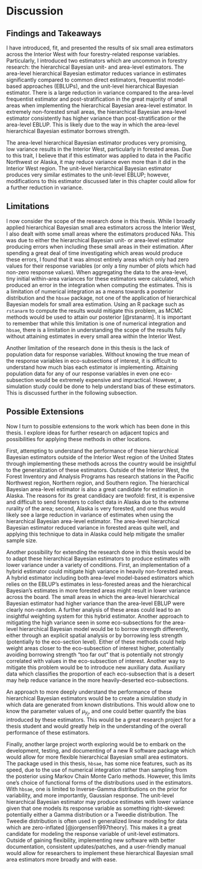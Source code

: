 # Discussion {#discussion}

## Findings and Takeaways

I have introduced, fit, and presented the results of six small area estimators across the Interior West with four forestry-related response variables. Particularly, I introduced two estimators which are uncommon in forestry research: the hierarchical Bayesian unit- and area-level estimators. The area-level hierarchical Bayesian estimator reduces variance in estimates significantly compared to common direct estimators, frequentist model-based approaches (EBLUPs), and the unit-level hierarchical Bayesian estimator. There is a large reduction in variance compared to the area-level frequentist estimator and post-stratification in the great majority of small areas when implementing the hierarchical Bayesian area-level estimator. In extremely non-forested small areas, the hierarchical Bayesian area-level estimator consistently has higher variance than post-stratification or the area-level EBLUP. This is likely due to the way in which the area-level hierarchical Bayesian estimator borrows strength. 

The area-level hierarchical Bayesian estimator produces very promising, low variance results in the Interior West, particularly in forested areas. Due to this trait, I believe that if this estimator was applied to data in the Pacific Northwest or Alaska, it may reduce variance even more than it did in the Interior West region. The unit-level hierarchical Bayesian estimator produces very similar estimates to the unit-level EBLUP; however, modifications to this estimator discussed later in this chapter could allow for a further reduction in variance. 

## Limitations 

I now consider the scope of the research done in this thesis. While I broadly applied hierarchical Bayesian small area estimators across the Interior West, I also dealt with some small areas where the estimators produced NAs. This was due to either the hierarchical Bayesian unit- or area-level estimator producing errors when including these small areas in their estimation. After spending a great deal of time investigating which areas would produce these errors, I found that it was almost entirely areas which only had zero values for their response variables (or only a tiny number of plots which had non-zero response values). When aggregating the data to the area-level, tiny initial within-area variances for these estimators were calculated, which produced an error in the integration when computing the estimates. This is a limitation of numerical integration as a means towards a posterior distribution and the `hbsae` package, not one of the application of hierarchical Bayesian models for small area estimation. Using an R package such as `rstanarm` to compute the results would mitigate this problem, as MCMC methods would be used to attain our posterior [@rstanarm]. It is important to remember that while this limitation is one of numerical integration and `hbsae`, there is a limitation in understanding the scope of the results fully without attaining estimates in every small area within the Interior West. 

Another limitation of the research done in this thesis is the lack of population data for response variables. Without knowing the true mean of the response variables in eco-subsections of interest, it is difficult to understand how much bias each estimator is implementing. Attaining population data for any of our response variables in even one eco-subsection would be extremely expensive and impractical. However, a simulation study could be done to help understand bias of these estimators. This is discussed further in the following subsection. 

## Possible Extensions

Now I turn to possible extensions to the work which has been done in this thesis. I explore ideas for further research on adjacent topics and possibilities for applying these methods in other locations. 

First, attempting to understand the performance of these hierarchical Bayesian estimators outside of the Interior West region of the United States through implementing these methods across the country would be insightful to the generalization of these estimators. Outside of the Interior West, the Forest Inventory and Analysis Programs has research stations in the Pacific Northwest region, Northern region, and Southern region. The hierarchical Bayesian area-level estimator is also a great candidate for estimation in Alaska. The reasons for its great candidacy are twofold: first, it is expensive and difficult to send foresters to collect data in Alaska due to the extreme rurality of the area; second, Alaska is very forested, and one thus would likely see a large reduction in variance of estimates when using the hierarchical Bayesian area-level estimator. The area-level hierarchical Bayesian estimator reduced variance in forested areas quite well, and applying this technique to data in Alaska could help mitigate the smaller sample size. 

Another possibility for extending the research done in this thesis would be to adapt these hierarchical Bayesian estimators to produce estimates with lower variance under a variety of conditions. First, an implementation of a hybrid estimator could mitigate high variance in heavily non-forested areas. A hybrid estimator including both area-level model-based estimators which relies on the EBLUP's estimates in less-forested areas and the hierarchical Bayesian's estimates in more forested areas might result in lower variance across the board. The small areas in which the area-level hierarchical Bayesian estimator had higher variance than the area-level EBLUP were clearly non-random. A further analysis of these areas could lead to an insightful weighting system for this hybrid estimator. Another approach to mitigating the high variance seen in some eco-subsections for the area-level hierarchical Bayesian model would be to borrow strength differently, either through an explicit spatial analysis or by borrowing less strength (potentially to the eco-section level). Either of these methods could help weight areas closer to the eco-subsection of interest higher, potentially avoiding borrowing strength "too far out" that is potentially not strongly correlated with values in the eco-subsection of interest. Another way to mitigate this problem would be to introduce new auxiliary data. Auxiliary data which classifies the proportion of each eco-subsection that is a desert may help reduce variance in the more heavily-deserted eco-subsections. 

An approach to more deeply understand the performance of these hierarchical Bayesian estimators would be to create a simulation study in which data are generated from known distributions. This would allow one to know the parameter values of $\mu_{y_j}$, and one could better quantify the bias introduced by these estimators. This would be a great research project for a thesis student and would greatly help in the understanding of the overall performance of these estimators. 

Finally, another large project worth exploring would be to embark on the development, testing, and documenting of a new R software package which would allow for more flexible hierarchical Bayesian small area estimators. The package used in this thesis, `hbsae`, has some nice features, such as its speed, due to the use of numerical integration rather than sampling from the posterior using Markov Chain Monte Carlo methods. However, this limits one's choice of functional forms of the distributions used in the estimators. With `hbsae`, one is limited to Inverse-Gamma distributions on the prior for variability, and more importantly, Gaussian response. The unit-level hierarchical Bayesian estimator may produce estimates with lower variance given that one models its response variable as something right-skewed: potentially either a Gamma distribution or a Tweedie distribution. The Tweedie distribution is often used in generalized linear modeling for data which are zero-inflated [@jorgensen1997theory]. This makes it a great candidate for modeling the response variable of unit-level estimators. Outside of gaining flexibility, implementing new software with better documentation, consistent updates/patches, and a user-friendly manual would allow for researchers to implement these hierarchical Bayesian small area estimators more broadly and with ease. 
